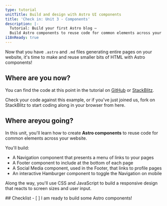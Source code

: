 ```yaml
---
type: tutorial
unitTitle: Build and design with Astro UI components
title: 'Check in: Unit 3 - Components'
description: |-
  Tutorial: Build your first Astro blog —
  Build Astro components to reuse code for common elements across your website
i18nReady: true
---
```



Now that you have `.astro` and `.md` files generating entire pages on your website, it's time to make and reuse smaller bits of HTML with Astro components!

## Where are you now?

You can find the code at this point in the tutorial on [GitHub](https://github.com/withastro/blog-tutorial-demo/tree/unit-3/start) or
[StackBlitz](https://stackblitz.com/github/withastro/blog-tutorial-demo/tree/unit-3/start?file=src/pages/index.astro).

Check your code against this example, or if you've just joined us, fork on StackBlitz to start coding along in your browser from here.

## Where areyou going?

In this unit, you'll learn how to create **Astro components** to reuse code for common elements across your website. 

You'll build:
- A Navigation component that presents a menu of links to your pages 
- A Footer component to include at the bottom of each page
- A Social Media component, used in the Footer, that links to profile pages
- An interactive Hamburger component to toggle the Navigation on mobile

Along the way, you'll use CSS and JavaScript to build a responsive design that reacts to screen sizes and user input.



<Box icon="check-list">
## Checklist

<Checklist>
- [ ] I am ready to build some Astro components!
</Checklist>
</Box>
